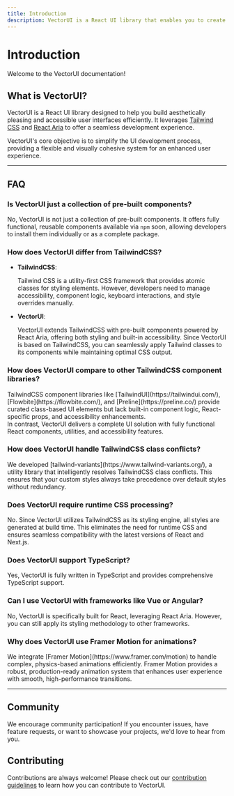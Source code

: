 ```yaml
---
title: Introduction
description: VectorUI is a React UI library that enables you to create visually appealing and accessible interfaces with ease. Built on top of Tailwind CSS and React Aria.
---
```


# Introduction

Welcome to the VectorUI documentation!

<NextImage
  priority
  src="/vectorui-banner.png"
  quality={100}
  width={700}
  height={350}
  alt="VectorUI banner"
  className="w-full border border-transparent dark:border-default-200/50 object-fit rounded-xl shadow-lg"
/>

## What is VectorUI?

VectorUI is a React UI library designed to help you build aesthetically pleasing and accessible user interfaces efficiently. It leverages
[Tailwind CSS](https://v3.tailwindcss.com/) and [React Aria](https://react-spectrum.adobe.com/react-aria/index.html) to offer a seamless development experience.

VectorUI's core objective is to simplify the UI development process, providing a flexible and visually cohesive system for an enhanced user experience.

---

## FAQ

### Is VectorUI just a collection of pre-built components?

No, VectorUI is not just a collection of pre-built components. It offers fully functional, reusable components available via `npm` soon, allowing developers to install them individually or as a complete package.

### How does VectorUI differ from TailwindCSS?

- **TailwindCSS**:

  <div className="text-default-600 dark:text-default-500">
    Tailwind CSS is a utility-first CSS framework that provides atomic classes for styling elements. However, developers need to manage accessibility, component logic, keyboard interactions, and style overrides manually.
  </div>

- **VectorUI**:
  <div className="text-default-600 dark:text-default-500">
    VectorUI extends TailwindCSS with pre-built components powered by React Aria, offering both styling and built-in accessibility. Since VectorUI is based on TailwindCSS, you can seamlessly apply Tailwind classes to its components while maintaining optimal CSS output.
  </div>

### How does VectorUI compare to other TailwindCSS component libraries?

<div className="text-default-600 dark:text-default-500">
  TailwindCSS component libraries like [TailwindUI](https://tailwindui.com/), [Flowbite](https://flowbite.com/), and [Preline](https://preline.co/) provide curated class-based UI elements but lack built-in component logic, React-specific props, and accessibility enhancements.<br/>
  <Spacer y={2}/>
  In contrast, VectorUI delivers a complete UI solution with fully functional React components, utilities, and accessibility features.
</div>

### How does VectorUI handle TailwindCSS class conflicts?

<div className="text-default-600 dark:text-default-500">
  We developed [tailwind-variants](https://www.tailwind-variants.org/), a utility library that intelligently resolves TailwindCSS class conflicts. This ensures that your custom styles always take precedence over default styles without redundancy.
</div>

### Does VectorUI require runtime CSS processing?

<div className="text-default-600 dark:text-default-500">
  No. Since VectorUI utilizes TailwindCSS as its styling engine, all styles are generated at build time. This eliminates the need for runtime CSS and ensures seamless compatibility with the latest versions of React and Next.js.
</div>

### Does VectorUI support TypeScript?

<div className="text-default-600 dark:text-default-500">
  Yes, VectorUI is fully written in TypeScript and provides comprehensive TypeScript support.
</div>

### Can I use VectorUI with frameworks like Vue or Angular?

<div className="text-default-600 dark:text-default-500">
  No, VectorUI is specifically built for React, leveraging React Aria. However, you can still apply its styling methodology to other frameworks.
</div>

### Why does VectorUI use Framer Motion for animations?

<div className="text-default-600 dark:text-default-500">
  We integrate [Framer Motion](https://www.framer.com/motion) to handle complex, physics-based animations efficiently. Framer Motion provides a robust, production-ready animation system that enhances user experience with smooth, high-performance transitions.
</div>

---

## Community

We encourage community participation! If you encounter issues, have feature requests, or want to showcase your projects, we'd love to hear from you.

<Community />

## Contributing

Contributions are always welcome! Please check out our [contribution guidelines](https://github.com/Vaibhav-kesarwani/vector-ui/blob/main/CONTRIBUTING.md) to learn how you can contribute to VectorUI.

<Spacer y={4}/>

<CarbonAd/>
